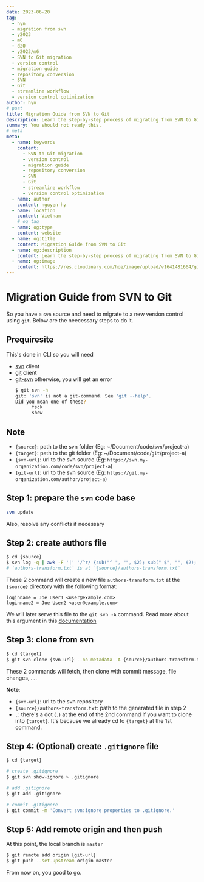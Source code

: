```yaml
---
date: 2023-06-20
tag:
  - hyn
  - migration from svn
  - y2023
  - m6
  - d20
  - y2023/m6
  - SVN to Git migration
  - version control
  - migration guide
  - repository conversion
  - SVN
  - Git
  - streamline workflow
  - version control optimization
author: hyn
# post
title: Migration Guide from SVN to Git
description: Learn the step-by-step process of migrating from SVN to Git with this comprehensive guide. Prepare your environment, convert repositories, synchronize changes, and seamlessly transition your development efforts. Optimize your version control workflow and ensure a smooth migration
summary: You should not ready this.
# meta
meta:
  - name: keywords
    content:
      - SVN to Git migration
      - version control
      - migration guide
      - repository conversion
      - SVN
      - Git
      - streamline workflow
      - version control optimization
  - name: author
    content: nguyen hy
  - name: location
    content: Vietnam
    # og tag
  - name: og:type
    content: website
  - name: og:title
    content: Migration Guide from SVN to Git
  - name: og:description
    content: Learn the step-by-step process of migrating from SVN to Git with this comprehensive guide. Prepare your environment, convert repositories, synchronize changes, and seamlessly transition your development efforts. Optimize your version control workflow and ensure a smooth migration
  - name: og:image
    content: https://res.cloudinary.com/hqe/image/upload/v1641481664/github-nguyenhy-hp/sky.jpg
---
```


# Migration Guide from SVN to Git

So you have a `svn` source and need to migrate to a new version control using `git`.
Below are the neecessary steps to do it.

## Prequiresite
This's done in CLI so you will need
- [svn](https://subversion.apache.org/packages.html) client
- [git](https://git-scm.com/downloads) client
- [git-svn](https://gitman.readthedocs.io/en/v2.0/setup/git-svn/)
  otherwise, you will get an error
  ``` bash
  $ git svn -h
  git: 'svn' is not a git-command. See 'git --help'.
  Did you mean one of these?
        fsck
        show
  ```

## Note
- `{source}`: path to the svn folder (Eg: ~/Document/code/`svn`/project-a)
- `{target}`: path to the git folder (Eg: ~/Document/code/`git`/project-a)
- `{svn-url}`: url to the svn source (Eg: `https://svn.my-organization.com/code/svn/project-a`)
- `{git-url}`: url to the svn source (Eg: `https://git.my-organization.com/author/project-a`)

## Step 1: prepare the `svn` code base
``` bash
svn update
```
Also, resolve any conflicts if necessary

## Step 2: create authors file
``` bash
$ cd {source}
$ svn log -q | awk -F '|' '/^r/ {sub("^ ", "", $2); sub(" $", "", $2); print $2" = "$2" <"$2">"}' | sort -u > authors-transform.txt
# `authors-transform.txt` is at `{source}/authors-transform.txt`
```

These 2 command will create a new file `authors-transform.txt` at the `{source}` directory with the following format:
``` text
loginname = Joe User1 <user@example.com>
loginname2 = Joe User2 <user@example.com>
```
We will later serve this file to the `git svn -A` command. 
Read more about this argument in this [documentation](https://git-scm.com/docs/git-svn#Documentation/git-svn.txt--Altfilenamegt)

## Step 3: clone from svn
``` bash
$ cd {target}
$ git svn clone {svn-url} --no-metadata -A {source}/authors-transform.txt .
```
These 2 commands will fetch, then clone with commit message, file changes, ....

**Note**: 
- `{svn-url}`: url to the svn repository
- `{source}/authors-transform.txt`: path to the generated file in step 2
- `.`: there's a dot (`.`) at the end of the 2nd command if you want to clone into `{target}`.
  It's because we already cd to `{target}` at the 1st command.

## Step 4: (Optional) create `.gitignore` file
``` bash
$ cd {target}

# create .gitignore
$ git svn show-ignore > .gitignore 

# add .gitignore
$ git add .gitignore 

# commit .gitignore
$ git commit -m 'Convert svn:ignore properties to .gitignore.' 
```

## Step 5: Add remote origin and then push 
At this point, the local branch is `master`
``` bash 
$ git remote add origin {git-url}
$ git push --set-upstream origin master
```

From now on, you good to go.

